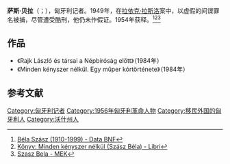 {{Eastern name order|匈牙利語|匈牙利人名}}

'''萨斯·贝拉'''（{{lang-hu|Szász Béla}}；{{bd|1910年|7月9日|1999年|6月25日|catidx=S}}），匈牙利记者。1949年，在[[拉依克·拉斯洛|拉依克·拉斯洛]]案中，以虚假的间谍罪名被捕，尽管遭受酷刑，他仍未作假证。1954年获释。<ref>[https://data.bnf.fr/fr/12930003/bela_szasz/ Béla Szász (1910-1999) - Data BNF]</ref><ref>[https://www.libri.hu/konyv/szasz_bela.minden-kenyszer-nelkul.html Könyv: Minden kényszer nélkül (Szász Béla) - Libri]</ref><ref>[https://mek.oszk.hu/01900/01937/html/szerviz/kislex/biograf/szasz.htm Szasz Bela - MEK]</ref>

== 作品 ==
*《Rajk László és társai a Népbíróság előtt》（1984年）
*《Minden kényszer nélkül. Egy műper kórtörténete》（1984年）

== 参考文献 ==
{{Reflist}}

[[Category:匈牙利记者|Category:匈牙利记者]]
[[Category:1956年匈牙利革命人物|Category:1956年匈牙利革命人物]]
[[Category:移民外国的匈牙利人|Category:移民外国的匈牙利人]]
[[Category:沃什州人|Category:沃什州人]]